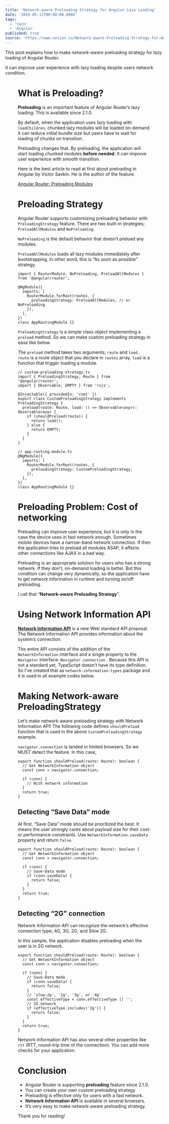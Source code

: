 ```yaml
---
title: 'Network-aware Preloading Strategy for Angular Lazy Loading'
date: '2019-05-11T00:00:00.000Z'
tags:
  - 'tech'
  - 'Angular'
published: true
source: 'https://www.notion.so/Network-aware-Preloading-Strategy-for-Angular-Lazy-Loading-4cdbdec6e74c4ea486e26c899e5369af'
---
```



This post explains how to make _network-aware_ preloading strategy for lazy loading of Angular Router.

It can improve user experience with lazy loading despite users network condition.

<Figure src="https://thepracticaldev.s3.amazonaws.com/i/t6o2d6hv9v3jjbtx5pkl.png" caption="" />

# What is Preloading?

**Preloading** is an important feature of Angular Router’s lazy loading. This is available since 2.1.0.

By default, when the application uses lazy loading with `loadChildren`, chunked lazy modules will be loaded on-demand. It can reduce initial bundle size but users have to wait for loading of chunks on transition.

Preloading changes that. By preloading, the application will start loading chunked modules **before needed**. It can improve user experience with smooth transition.

Here is the best article to read at first about preloading in Angular by Victor Savkin. He is the author of the feature.

[Angular Router: Preloading Modules](https://vsavkin.com/angular-router-preloading-modules-ba3c75e424cb)

# Preloading Strategy

Angular Router supports customizing preloading behavior with `PreloadingStrategy` feature. There are two built-in strategies; `PreloadAllModules` and `NoPreloading`.

`NoPreloading` is the default behavior that doesn’t preload any modules.

`PreloadAllModules` loads all lazy modules immediately after bootstrapping. In other word, this is “As soon as possible” strategy.

```
import { RouterModule, NoPreloading, PreloadAllModules } from '@angular/router';

@NgModule({
  imports: [
    RouterModule.forRoot(routes, {
      preloadingStrategy: PreloadAllModules, // or NoPreloading
    }),
  ],
})
class AppRoutingModule {}
```

`PreloadingStrategy` is a simple class object implementing a `preload` method. So we can make custom preloading strategy in ease like below.

The `preload` method takes two arguments; `route` and `load` . `route` is a route object that you declare in `routes` array. `load` is a function that trigger loading a module.

```
// custom-preloading-strategy.ts
import { PreloadingStrategy, Route } from '@angular/router';
import { Observable, EMPTY } from 'rxjs';

@Injectable({ providedIn: 'root' })
export class CustomPreloadingStrategy implements PreloadingStrategy {
  preload(route: Route, load: () => Observable<any>): Observable<any> {
    if (shouldPreload(route)) {
      return load();
    } else {
      return EMPTY;
    }
  }
}

// app-routing.module.ts
@NgModule({
  imports: [
    RouterModule.forRoot(routes, {
      preloadingStrategy: CustomPreloadingStrategy,
    }),
  ],
})
class AppRoutingModule {}
```

# Preloading Problem: Cost of networking

Preloading can improve user experience, but it is only in the case the device uses in fast network enough. Sometimes mobile devices have a narrow-band network connection. If then the application tries to preload all modules ASAP, it affects other connections like AJAX in a bad way.

Preloading is an appropriate solution for users who has a strong network. If they don’t, on-demand loading is better. But this condition can change very dynamically, so the application have to get network information in runtime and turning on/off preloading.

I call that “**Network-aware Preloading Strategy**”.

# Using Network Information API

[**Network Information API**](https://developer.mozilla.org/en-US/docs/Web/API/NetworkInformation) is a new Web standard API proposal. The Network Information API provides information about the system’s connection.

<Youtube videoId="jO8iVc4hEe8" />

The entire API consists of the addition of the `NetworkInformation` interface and a single property to the `Navigator` interface: `Navigator.connection` . Because this API is not a standard yet, TypeScript doesn’t have its type definition. So I’ve created that as `network-information-types` package and it is used in all example codes below.

<LinkPreview src="https://github.com/lacolaco/network-information-types" />

# Making Network-aware PreloadingStrategy

Let’s make network-aware preloading strategy with Network Information API! The following code defines `shouldPreload` function that is used in the above `CustomPreloadingStrategy` example.

`navigator.connection` is landed in limited browsers. So we MUST detect the feature. In this case,

```
export function shouldPreload(route: Route): boolean {
  // Get NetworkInformation object
  const conn = navigator.connection;

  if (conn) {
    // With network information
  }
  return true;
}
```

## Detecting “Save Data” mode

At first, “Save Data” mode should be prioritized the best. It means the user strongly cares about payload size for their cost- or performance-constraints. Use `NetworkInformation.saveData` property and return `false`.

```
export function shouldPreload(route: Route): boolean {
  // Get NetworkInformation object
  const conn = navigator.connection;

  if (conn) {
    // Save-Data mode
    if (conn.saveData) {
      return false;
    }
  }
  return true;
}
```

## Detecting “2G” connection

Network Information API can recognize the network’s effective connection type; 4G, 3G, 2G, and Slow 2G.

In this sample, the application disables preloading when the user is in 2G network.

```
export function shouldPreload(route: Route): boolean {
  // Get NetworkInformation object
  const conn = navigator.connection;

  if (conn) {
    // Save-Data mode
    if (conn.saveData) {
      return false;
    }
    // 'slow-2g', '2g', '3g', or '4g'
    const effectiveType = conn.effectiveType || '';
    // 2G network
    if (effectiveType.includes('2g')) {
      return false;
    }
  }
  return true;
}
```

Network Information API has also several other properties like `rtt` (RTT, round-trip time of the connection). You can add more checks for your application.

# Conclusion

- Angular Router is supporting **preloading** feature since 2.1.0.
- You can create your own custom preloading strategy
- Preloading is effective only for users with a fast network.
- **Network Information API** is available in several browsers.
- It’s very easy to make network-aware preloading strategy.

Thank you for reading!
